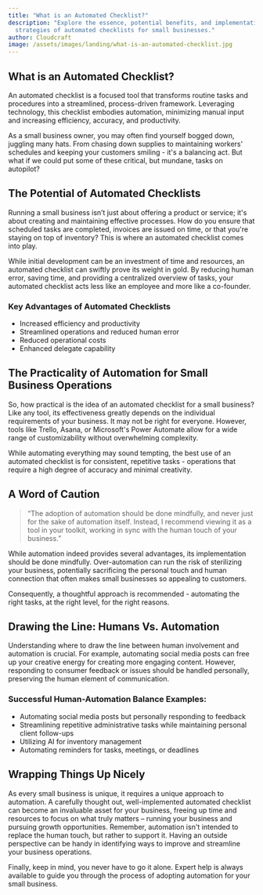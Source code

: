 ```yaml
---
title: "What is an Automated Checklist?"
description: "Explore the essence, potential benefits, and implementation
  strategies of automated checklists for small businesses."
author: Cloudcraft
image: /assets/images/landing/what-is-an-automated-checklist.jpg
---
```


## What is an Automated Checklist?

An automated checklist is a focused tool that transforms routine tasks and procedures into a streamlined, process-driven framework. Leveraging technology, this checklist embodies automation, minimizing manual input and increasing efficiency, accuracy, and productivity.

As a small business owner, you may often find yourself bogged down, juggling many hats. From chasing down supplies to maintaining workers' schedules and keeping your customers smiling - it's a balancing act. But what if we could put some of these critical, but mundane, tasks on autopilot? 

<ServicesBlurb />

## The Potential of Automated Checklists

Running a small business isn’t just about offering a product or service; it's about creating and maintaining effective processes. How do you ensure that scheduled tasks are completed, invoices are issued on time, or that you're staying on top of inventory? This is where an automated checklist comes into play.

While initial development can be an investment of time and resources, an automated checklist can swiftly prove its weight in gold. By reducing human error, saving time, and providing a centralized overview of tasks, your automated checklist acts less like an employee and more like a co-founder.

### Key Advantages of Automated Checklists
 * Increased efficiency and productivity
 * Streamlined operations and reduced human error
 * Reduced operational costs
 * Enhanced delegate capability

## The Practicality of Automation for Small Business Operations

So, how practical is the idea of an automated checklist for a small business? Like any tool, its effectiveness greatly depends on the individual requirements of your business. It may not be right for everyone. However, tools like Trello, Asana, or Microsoft's Power Automate allow for a wide range of customizability without overwhelming complexity.

While automating everything may sound tempting, the best use of an automated checklist is for consistent, repetitive tasks - operations that require a high degree of accuracy and minimal creativity. 

<GetStartedBlurb />

## A Word of Caution

<blockquote>“The adoption of automation should be done mindfully, and never just for the sake of automation itself. Instead, I recommend viewing it as a tool in your toolkit, working in sync with the human touch of your business.”</blockquote>

While automation indeed provides several advantages, its implementation should be done mindfully. Over-automation can run the risk of sterilizing your business, potentially sacrificing the personal touch and human connection that often makes small businesses so appealing to customers.

Consequently, a thoughtful approach is recommended - automating the right tasks, at the right level, for the right reasons. 

## Drawing the Line: Humans Vs. Automation

Understanding where to draw the line between human involvement and automation is crucial. For example, automating social media posts can free up your creative energy for creating more engaging content. However, responding to consumer feedback or issues should be handled personally, preserving the human element of communication. 

### Successful Human-Automation Balance Examples:
 * Automating social media posts but personally responding to feedback
 * Streamlining repetitive administrative tasks while maintaining personal client follow-ups
 * Utilizing AI for inventory management
 * Automating reminders for tasks, meetings, or deadlines

## Wrapping Things Up Nicely

As every small business is unique, it requires a unique approach to automation. A carefully thought out, well-implemented automated checklist can become an invaluable asset for your business, freeing up time and resources to focus on what truly matters – running your business and pursuing growth opportunities. Remember, automation isn't intended to replace the human touch, but rather to support it. Having an outside perspective can be handy in identifying ways to improve and streamline your business operations. 

Finally, keep in mind, you never have to go it alone. Expert help is always available to guide you through the process of adopting automation for your small business.

